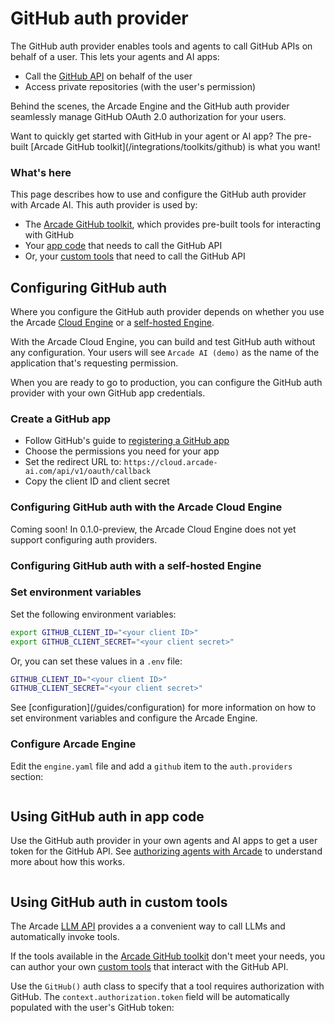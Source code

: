 # GitHub auth provider

The GitHub auth provider enables tools and agents to call GitHub APIs on behalf
of a user. This lets your agents and AI apps:

- Call the
  [GitHub API](https://docs.github.com/en/rest/overview/resources-in-the-rest-api)
  on behalf of the user
- Access private repositories (with the user's permission)

Behind the scenes, the Arcade Engine and the GitHub auth provider seamlessly
manage GitHub OAuth 2.0 authorization for your users.

<Tip>
  Want to quickly get started with GitHub in your agent or AI app? The pre-built
  [Arcade GitHub toolkit](/integrations/toolkits/github) is what you want!
</Tip>

### What's here

This page describes how to use and configure the GitHub auth provider with
Arcade AI. This auth provider is used by:

- The [Arcade GitHub toolkit](/integrations/toolkits/github), which provides
  pre-built tools for interacting with GitHub
- Your [app code](#using-github-auth-in-your-app-code) that needs to call the
  GitHub API
- Or, your [custom tools](#using-github-auth-in-customtools) that need to call
  the GitHub API

## Configuring GitHub auth

Where you configure the GitHub auth provider depends on whether you use the
Arcade [Cloud Engine](/home/cloud-engine) or a
[self-hosted Engine](/guides/installation).

With the Arcade Cloud Engine, you can build and test GitHub auth without any
configuration. Your users will see `Arcade AI (demo)` as the name of the
application that's requesting permission.

When you are ready to go to production, you can configure the GitHub auth
provider with your own GitHub app credentials.

### Create a GitHub app

- Follow GitHub's guide to
  [registering a GitHub app](https://docs.github.com/en/apps/creating-github-apps/registering-a-github-app/registering-a-github-app)
- Choose the permissions you need for your app
- Set the redirect URL to: `https://cloud.arcade-ai.com/api/v1/oauth/callback`
- Copy the client ID and client secret

### Configuring GitHub auth with the Arcade Cloud Engine

<Warning type="warning" emoji="⚠️">
  Coming soon! In 0.1.0-preview, the Arcade Cloud Engine does not yet support
  configuring auth providers.
</Warning>

### Configuring GitHub auth with a self-hosted Engine

<Steps>

### Set environment variables

Set the following environment variables:

```bash
export GITHUB_CLIENT_ID="<your client ID>"
export GITHUB_CLIENT_SECRET="<your client secret>"
```

Or, you can set these values in a `.env` file:

```bash
GITHUB_CLIENT_ID="<your client ID>"
GITHUB_CLIENT_SECRET="<your client secret>"
```

<Tip>
  See [configuration](/guides/configuration) for more information on how to set
  environment variables and configure the Arcade Engine.
</Tip>

### Configure Arcade Engine

Edit the `engine.yaml` file and add a `github` item to the `auth.providers`
section:

```yaml file=<rootDir>/examples/code/integrations/github/engine.example.yaml {3-5}

```

</Steps>

## Using GitHub auth in app code

Use the GitHub auth provider in your own agents and AI apps to get a user token
for the GitHub API. See [authorizing agents with Arcade](/guides/agentauth) to
understand more about how this works.

```python file=<rootDir>/examples/code/integrations/github/custom_auth.py {1,7}

```

## Using GitHub auth in custom tools

The Arcade [LLM API](/guides/llmtoolcalling) provides a a convenient way to call
LLMs and automatically invoke tools.

If the tools available in the
[Arcade GitHub toolkit](/integrations/toolkits/github) don't meet your needs,
you can author your own [custom tools](/guides/customtools) that interact with
the GitHub API.

Use the `GitHub()` auth class to specify that a tool requires authorization with
GitHub. The `context.authorization.token` field will be automatically populated
with the user's GitHub token:

```python file=<rootDir>/examples/code/integrations/github/custom_tool.py {2,5,13}

```
